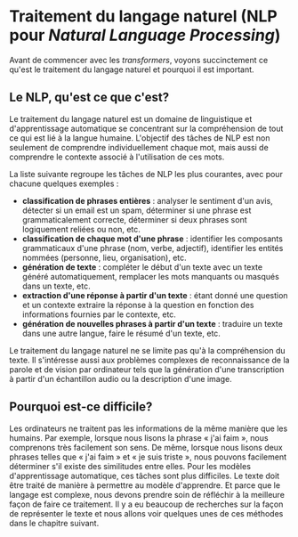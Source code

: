 # Traitement du langage naturel (NLP pour *Natural Language Processing*)

Avant de commencer avec les *transformers*, voyons succinctement ce qu'est le traitement du langage naturel et pourquoi il est important.

## Le NLP, qu'est ce que c'est?

Le traitement du langage naturel est un domaine de linguistique et d'apprentissage automatique se concentrant sur la compréhension de tout ce qui est lié à la langue humaine. L'objectif des tâches de NLP est non seulement de comprendre individuellement chaque mot, mais aussi de comprendre le contexte associé à l'utilisation de ces mots.

La liste suivante regroupe les tâches de NLP les plus courantes, avec pour chacune quelques exemples :

- **classification de phrases entières** : analyser le sentiment d'un avis, détecter si un email est un spam, déterminer si une phrase est grammaticalement correcte, déterminer si deux phrases sont logiquement reliées ou non, etc.
- **classification de chaque mot d'une phrase** : identifier les composants grammaticaux d'une phrase (nom, verbe, adjectif), identifier les entités nommées (personne, lieu, organisation), etc.
- **génération de texte** : compléter le début d'un texte avec un texte généré automatiquement, remplacer les mots manquants ou masqués dans un texte, etc.
- **extraction d'une réponse à partir d'un texte** : étant donné une question et un contexte extraire la réponse à la question en fonction des informations fournies par le contexte, etc.
- **génération de nouvelles phrases à partir d'un texte** : traduire un texte dans une autre langue, faire le résumé d'un texte, etc.

Le traitement du langage naturel ne se limite pas qu'à la compréhension du texte. Il s'intéresse aussi aux problèmes complexes de reconnaissance de la parole et de vision par ordinateur tels que la génération d'une transcription à partir d'un échantillon audio ou la description d'une image.

## Pourquoi est-ce difficile?

Les ordinateurs ne traitent pas les informations de la même manière que les humains. Par exemple, lorsque nous lisons la phrase « j'ai faim », nous comprenons très facilement son sens. De même, lorsque nous lisons deux phrases telles que « j'ai faim » et « je suis triste », nous pouvons facilement déterminer s'il existe des similitudes entre elles. Pour les modèles d'apprentissage automatique, ces tâches sont plus difficiles. Le texte doit être traité de manière à permettre au modèle d'apprendre. Et parce que le langage est complexe, nous devons prendre soin de réfléchir à la meilleure façon de faire ce traitement. Il y a eu beaucoup de recherches sur la façon de représenter le texte et nous allons voir quelques unes de ces méthodes dans le chapitre suivant.